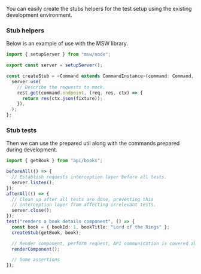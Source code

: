 You can easily create the stubs helpers for the test setup using the existing development environment.

### Stub helpers

Below is an example of use with the MSW library.

```ts
import { setupServer } from "msw/node";

export const server = setupServer();

const createStub = <Command extends CommandInstance>(command: Command, fixture?: ExtractResponse<T>) => {
  server.use(
    // Describe the requests to mock.
    rest.get(command.endpoint, (req, res, ctx) => {
      return res(ctx.json(fixture));
    }),
  );
};
```

### Stub tests

Then we can use the prepared util along with the commands prepared during development.

```ts
import { getBook } from "api/books";

beforeAll(() => {
  // Establish requests interception layer before all tests.
  server.listen();
});
afterAll(() => {
  // Clean up after all tests are done, preventing this
  // interception layer from affecting irrelevant tests.
  server.close();
});
test("renders a book details component", () => {
  const book = { bookId: 1, bookTitle: "Lord of the Rings" };
  createStub(getBook, book);

  // Render component, perform request, API communication is covered above.
  renderComponent();

  // Some assertions
});
```
